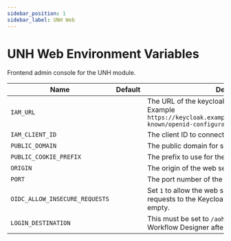 ```yaml
---
sidebar_position: 1
sidebar_label: UNH Web
---
```

# UNH Web Environment Variables

Frontend admin console for the UNH module.

| Name                           | Default | Description                                                                                                                             |
|--------------------------------|---------|-----------------------------------------------------------------------------------------------------------------------------------------|
| `IAM_URL`                      |         | The URL of the keycloak OIDC discovery endpoint. Example `https://keycloak.example.com/realms/myrealm/.well-known/openid-configuration` |
| `IAM_CLIENT_ID`                |         | The client ID to connect to Keycloak.                                                                                                   |
| `PUBLIC_DOMAIN`                |         | The public domain for setting the cookie.                                                                                               |
| `PUBLIC_COOKIE_PREFIX`         |         | The prefix to use for the cookie name.                                                                                                  |
| `ORIGIN`                       |         | The origin of the web server.                                                                                                           |
| `PORT`                         |         | The port number of the web server.                                                                                                      |
| `OIDC_ALLOW_INSECURE_REQUESTS` |         | Set `1` to allow the web server to make insecure requests to the Keycloak server. Otherwise, leave it empty.                            |
| `LOGIN_DESTINATION`            |         | This must be set to `/aoh/unh` to redirect the user to Workflow Designer after login.                                                   |
